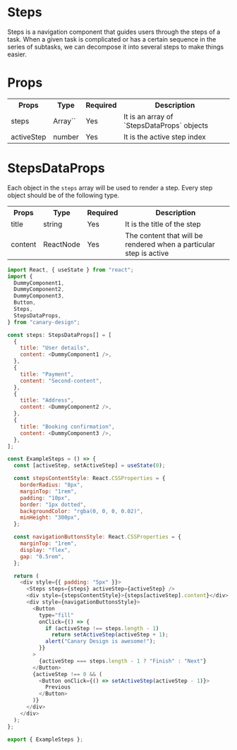 # Steps

Steps is a navigation component that guides users through the steps of a task. When a given task is complicated
or has a certain sequence in the series of subtasks, we can decompose it into several steps to make things easier.

# Props

<table>
  <tr>
    <th>Props</th>
    <th>Type</th>
    <th>Required</th>
    <th>Description</th>
  </tr>
  <tr>
    <td>steps</td>
    <td>Array`<StepsDataProps>`</td>
    <td>Yes</td>
    <td>It is an array of `StepsDataProps` objects</td>
  </tr>
  <tr>
    <td>activeStep</td>
    <td>number</td>
    <td>Yes</td>
    <td>It is the active step index</td>
  </tr>
</table>

# StepsDataProps

Each object in the `steps` array will be used to render a step. Every step object should be of the following type.

<table>
  <tr>
    <th>Props</th>
    <th>Type</th>
    <th>Required</th>
    <th>Description</th>
  </tr>
  <tr>
    <td>title</td>
    <td>string</td>
    <td>Yes</td>
    <td>It is the title of the step</td>
  </tr>
  <tr>
    <td>content</td>
    <td>ReactNode</td>
    <td>Yes</td>
    <td>The content that will be rendered when a particular step is active</td>
  </tr>
</table>


<BrowserWindow>
  <ExampleSteps />
</BrowserWindow>

```js title="src/components/ExampleSteps/index.tsx" showLineNumbers
import React, { useState } from "react";
import {
  DummyComponent1,
  DummyComponent2,
  DummyComponent3,
  Button,
  Steps,
  StepsDataProps,
} from "canary-design";

const steps: StepsDataProps[] = [
  {
    title: "User details",
    content: <DummyComponent1 />,
  },
  {
    title: "Payment",
    content: "Second-content",
  },
  {
    title: "Address",
    content: <DummyComponent2 />,
  },
  {
    title: "Booking confirmation",
    content: <DummyComponent3 />,
  },
];

const ExampleSteps = () => {
  const [activeStep, setActiveStep] = useState(0);

  const stepsContentStyle: React.CSSProperties = {
    borderRadius: "8px",
    marginTop: "1rem",
    padding: "10px",
    border: "1px dotted",
    backgroundColor: "rgba(0, 0, 0, 0.02)",
    minHeight: "300px",
  };

  const navigationButtonsStyle: React.CSSProperties = {
    marginTop: "1rem",
    display: "flex",
    gap: "0.5rem",
  };

  return (
    <div style={{ padding: "5px" }}>
      <Steps steps={steps} activeStep={activeStep} />
      <div style={stepsContentStyle}>{steps[activeStep].content}</div>
      <div style={navigationButtonsStyle}>
        <Button
          type="fill"
          onClick={() => {
            if (activeStep !== steps.length - 1)
              return setActiveStep(activeStep + 1);
            alert("Canary Design is awesome!");
          }}
        >
          {activeStep === steps.length - 1 ? "Finish" : "Next"}
        </Button>
        {activeStep !== 0 && (
          <Button onClick={() => setActiveStep(activeStep - 1)}>
            Previous
          </Button>
        )}
      </div>
    </div>
  );
};

export { ExampleSteps };
```
